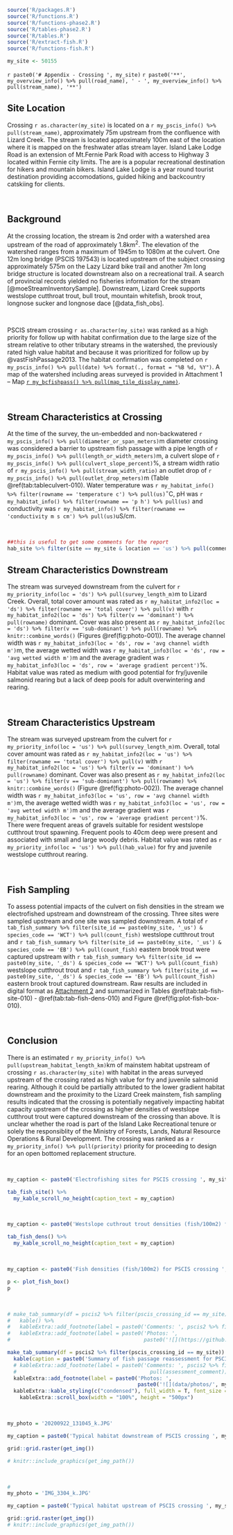 
```r
source('R/packages.R')
source('R/functions.R')
source('R/functions-phase2.R')
source('R/tables-phase2.R')
source('R/tables.R')
source('R/extract-fish.R')
source('R/functions-fish.R')


```



```r
my_site <- 50155
```


`r paste0('# Appendix - Crossing ', my_site)`{-} 
`r paste0('**', my_overview_info() %>% pull(road_name), ' - ', my_overview_info() %>% pull(stream_name), '**')`


## Site Location {-}

Crossing `r as.character(my_site)` is located on a `r my_pscis_info() %>% pull(stream_name)`, approximately 75m upstream from the confluence with Lizard Creek. The stream is located approximately 100m east of the location where it is mapped on the freshwater atlas stream layer. Island Lake Lodge Road is an extension of Mt.Fernie Park Road with access to Highway 3 located within Fernie city limits.  The are is a popular recreational destination for hikers and mountain bikers.  Island Lake Lodge is a year round tourist destination providing accomodations, guided hiking and backcountry catskiing for clients.


<br>

## Background {-}

At the crossing location, the stream is 2nd order with a watershed area upstream of the road of approximately 1.8km^2^. The elevation of the watershed ranges from a maximum of 1945m to 1080m at the culvert. One 12m long bridge (PSCIS 197543) is located upstream of the subject crossing approximately 575m on the Lazy Lizard bike trail and another 7m long bridge structure is located downstream also on a recreational trail. A search of provincial records yielded no fisheries information for the stream [@moeStreamInventorySample]. Downstream, Lizard Creek supports westslope cutthroat trout, bull trout, mountain whitefish, brook trout, longnose sucker and longnose dace [@data_fish_obs].

<br>

PSCIS stream crossing `r as.character(my_site)` was ranked as a high priority for follow up with habitat confirmation due to the large size of the stream relative to other tributary streams in the watershed, the previously rated high value habitat and because it was prioritized for follow up by @vastFishPassage2013. The habitat confirmation was completed on `r my_pscis_info() %>% pull(date) %>% format(., format = "%B %d, %Y")`. A map of the watershed including areas surveyed is provided in Attachment 1 – Map [`r my_bcfishpass() %>% pull(map_tile_display_name)`](`r my_mapsheet()`).

<br>

## Stream Characteristics at Crossing {-}

At the time of the survey, the un-embedded and non-backwatered `r my_pscis_info() %>% pull(diameter_or_span_meters)`m diameter crossing was considered a barrier to upstream fish passage with a pipe length of `r my_pscis_info() %>% pull(length_or_width_meters)`m, a culvert slope of `r my_pscis_info() %>% pull(culvert_slope_percent)`%, a stream width ratio of `r my_pscis_info() %>% pull(stream_width_ratio)` an outlet drop of `r my_pscis_info() %>% pull(outlet_drop_meters)`m (Table \@ref(tab:tableculvert-010). Water temperature was `r my_habitat_info() %>% filter(rowname == 'temperature c') %>% pull(us)`$^\circ$C, pH was `r my_habitat_info() %>% filter(rowname == 'p h') %>% pull(us)` and conductivity was `r my_habitat_info() %>% filter(rowname == 'conductivity m s cm') %>% pull(us)`uS/cm.  

<br>


```r
##this is useful to get some comments for the report
hab_site %>% filter(site == my_site & location == 'us') %>% pull(comments)

```
## Stream Characteristics Downstream {-}

The stream was surveyed downstream from the culvert for `r my_priority_info(loc = 'ds') %>% pull(survey_length_m)`m to Lizard Creek. Overall, total cover amount was rated as `r my_habitat_info2(loc = 'ds') %>% filter(rowname == 'total cover') %>% pull(v)` with  `r my_habitat_info2(loc = 'ds') %>% filter(v == 'dominant') %>% pull(rowname)` dominant. Cover was also present as `r my_habitat_info2(loc = 'ds') %>% filter(v == 'sub-dominant') %>% pull(rowname) %>% knitr::combine_words()` (Figures \@ref(fig:photo-001)). The average channel width was `r my_habitat_info3(loc = 'ds', row = 'avg channel width m')`m, the average wetted width was `r my_habitat_info3(loc = 'ds', row = 'avg wetted width m')`m and the average gradient was `r my_habitat_info3(loc = 'ds', row = 'average gradient percent')`%.  Habitat value was rated as medium with good potential for fry/juvenile salmonid rearing but a lack of deep pools for adult overwintering and rearing. 

<br>

## Stream Characteristics Upstream {-}

The stream was surveyed upstream from the culvert for `r my_priority_info(loc = 'us') %>% pull(survey_length_m)`m. Overall, total cover amount was rated as `r my_habitat_info2(loc = 'us') %>% filter(rowname == 'total cover') %>% pull(v)` with  `r my_habitat_info2(loc = 'us') %>% filter(v == 'dominant') %>% pull(rowname)` dominant. Cover was also present as `r my_habitat_info2(loc = 'us') %>% filter(v == 'sub-dominant') %>% pull(rowname) %>% knitr::combine_words()` (Figure \@ref(fig:photo-002)). The average channel width was `r my_habitat_info3(loc = 'us', row = 'avg channel width m')`m, the average wetted width was `r my_habitat_info3(loc = 'us', row = 'avg wetted width m')`m and the average gradient was `r my_habitat_info3(loc = 'us', row = 'average gradient percent')`%.  There were frequent areas of gravels suitable for resident westslope cutthrout trout spawning.  Frequent pools to 40cm deep were present and associated with small and large woody debris. Habitat value was rated as `r my_priority_info(loc = 'us') %>% pull(hab_value)` for fry and juvenile westslope cutthrout rearing. 

<br>

## Fish Sampling {-}

To assess potential impacts of the culvert on fish densities in the stream we electrofished upstream and downstream of the crossing.  Three sites were sampled upstream and one site  was sampled downstream. A total of `r tab_fish_summary %>% filter(site_id == paste0(my_site, '_us') & species_code == 'WCT') %>% pull(count_fish)` westslope cutthrout trout and `r tab_fish_summary %>% filter(site_id == paste0(my_site, '_us') & species_code == 'EB') %>% pull(count_fish)` eastern brook trout were captured upstream with `r tab_fish_summary %>% filter(site_id == paste0(my_site, '_ds') & species_code == 'WCT') %>% pull(count_fish)` westslope cutthrout trout and `r tab_fish_summary %>% filter(site_id == paste0(my_site, '_ds') & species_code == 'EB') %>% pull(count_fish)` eastern brook trout captured downstream.  Raw results are included in digital format as [Attachment 2](https://github.com/NewGraphEnvironment/fish_passage_elk_2020_reporting/raw/master/data/habitat_confirmations.xls) and summarized in Tables \@ref(tab:tab-fish-site-010) - \@ref(tab:tab-fish-dens-010) and Figure \@ref(fig:plot-fish-box-010).

<br>


## Conclusion {-}

There is an estimated `r my_priority_info() %>% pull(upstream_habitat_length_km)`km of mainstem habitat upstream of crossing `r as.character(my_site)` with habitat in the areas surveyed upstream of the crossing rated as high value for fry and juvenile salmonid rearing. Although it could be partially attributed to the lower gradient habitat downstream and the proximity to the Lizard Creek mainstem, fish sampling results indicated that the crossing is potentially negatively impacting habitat capacity upstream of the crossing as higher densities of westslope cutthrout trout were captured downstream of the crossing than above. It is unclear whether the road is part of the Island Lake Recreational tenure or solely the responsiblity of the Ministry of Forests, Lands, Natural Resource Operations & Rural Development. The crossing was ranked as a `r my_priority_info() %>% pull(priority)` priority for proceeding to design for an open bottomed replacement structure.

<br>

```r
my_caption <- paste0('Electrofishing sites for PSCIS crossing ', my_site, '.')

tab_fish_site() %>% 
  my_kable_scroll_no_height(caption_text = my_caption)
```

<br>

```r
my_caption <- paste0('Westslope cuthrout trout densities (fish/100m2) for PSCIS crossing ', my_site, '.')

tab_fish_dens() %>% 
  my_kable_scroll_no_height(caption_text = my_caption)
```

<br>

```r
my_caption <- paste0('Fish densities (fish/100m2) for PSCIS crossing ', my_site, '.')

p <- plot_fish_box() 
p
```

<br>

```r
# make_tab_summary(df = pscis2 %>% filter(pscis_crossing_id == my_site)) %>% 
#   kable() %>% 
#   kableExtra::add_footnote(label = paste0('Comments: ', pscis2 %>% filter(pscis_crossing_id == my_site) %>% pull(assessment_comment)), notation = 'none') %>% #this grabs the comments out
#   kableExtra::add_footnote(label = paste0('Photos: ', 
#                                           paste0('![](https://github.com/NewGraphEnvironment/', basename(getwd()), '/raw/master/data/photos/', my_site, '/crossing_all.JPG)')), notation = 'none')

make_tab_summary(df = pscis2 %>% filter(pscis_crossing_id == my_site)) %>% 
  kable(caption = paste0('Summary of fish passage reassessment for PSCIS crossing ', my_site, '.')) %>% 
  # kableExtra::add_footnote(label = paste0('Comments: ', pscis2 %>% filter(pscis_crossing_id == my_site) %>%
  #                                           pull(assessment_comment)), notation = 'none') %>% #this grabs the comments out
  kableExtra::add_footnote(label = paste0('Photos: ', 
                                          paste0('![](data/photos/', my_site, '/crossing_all.JPG)')), notation = 'none') %>% 
  kableExtra::kable_styling(c("condensed"), full_width = T, font_size = 11) %>%
    kableExtra::scroll_box(width = "100%", height = "500px")

```

<br>

```r
my_photo = '20200922_131045_k.JPG'

my_caption = paste0('Typical habitat downstream of PSCIS crossing ', my_site, '.')

grid::grid.raster(get_img())

# knitr::include_graphics(get_img_path())
```

<br>

```r

# 
my_photo = 'IMG_3304_k.JPG'

my_caption = paste0('Typical habitat upstream of PSCIS crossing ', my_site, '.')

grid::grid.raster(get_img())
# knitr::include_graphics(get_img_path())
```


